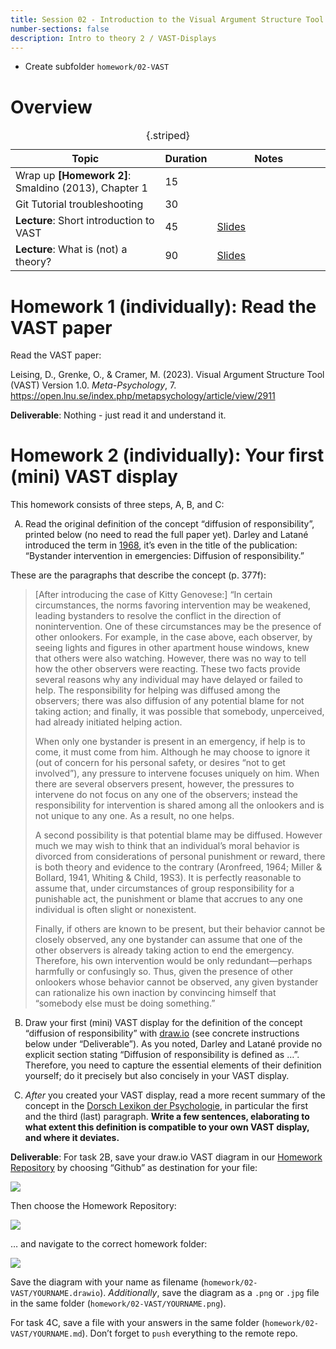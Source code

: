 ---
title: Session 02 - Introduction to the Visual Argument Structure Tool
number-sections: false
description: Intro to theory 2 / VAST-Displays
---

::: {.callout-note collapse="true" title="Instructor notes"}
- Create subfolder `homework/02-VAST`
:::

# Overview

| Topic                                                | Duration | Notes                                     |
| ---------------------------------------------------- | -------- | ----------------------------------------- |
| Wrap up **[Homework 2]**: Smaldino (2013), Chapter 1 | 15       |                                           |
| Git Tutorial troubleshooting                         | 30       |                                           |
| **Lecture**: Short introduction to VAST              | 45       | [Slides](../lectures/VAST/VAST_Intro.qmd) |
| **Lecture**: What is (not) a theory?                 | 90       | [Slides](../lectures/Intro2/Intro2.qmd)   |

: {.striped}


# Homework 1 (individually): Read the VAST paper

Read the VAST paper:

Leising, D., Grenke, O., & Cramer, M. (2023). Visual Argument Structure Tool (VAST) Version 1.0. *Meta-Psychology*, 7. [https://open.lnu.se/index.php/metapsychology/article/view/2911](https://open.lnu.se/index.php/metapsychology/article/view/2911)

**Deliverable**: Nothing - just read it and understand it.



# Homework 2 (individually): Your first (mini) VAST display

This homework consists of three steps, A, B, and C:

(A) Read the original definition of the concept "diffusion of responsibility", printed below (no need to read the full paper yet). Darley and Latané introduced the term in [1968](https://doi.apa.org/doi/10.1037/h0025589), it's even in the title of the publication: "Bystander intervention in emergencies: Diffusion of responsibility."

These are the paragraphs that describe the concept (p. 377f):

> [After introducing the case of Kitty Genovese:] "In certain circumstances, the norms favoring intervention may be weakened, leading bystanders to resolve the conflict in the direction of nonintervention. One of these circumstances may be the presence of other onlookers. For example, in the case above, each observer, by seeing lights and figures in other apartment house windows, knew that others were also watching. However, there was no way to tell how the other observers were reacting. These two facts provide several reasons why any individual may have delayed or failed to help. The responsibility for helping was diffused among the observers; there was also diffusion of any potential blame for not taking action; and finally, it was possible that somebody, unperceived, had already initiated helping action. 
> 
> When only one bystander is present in an emergency, if help is to come, it must come from him. Although he may choose to ignore it (out of concern for his personal safety, or desires "not to get involved"), any pressure to intervene focuses uniquely on him. When there are several observers present, however, the pressures to intervene do not focus on any one of the observers; instead the responsibility for intervention is shared among all the onlookers and is not unique to any one. As a result, no one helps. 
> 
> A second possibility is that potential blame may be diffused. However much we may wish to think that an individual's moral behavior is divorced from considerations of personal punishment or reward, there is both theory and evidence to the contrary (Aronfreed, 1964; Miller & Bollard, 1941, Whiting & Child, 19S3). It is perfectly reasonable to assume that, under circumstances of group responsibility for a punishable act, the punishment or blame that accrues to any one individual is often slight or nonexistent. 
> 
> Finally, if others are known to be present, but their behavior cannot be closely observed, any one bystander can assume that one of the other observers is already taking action to end the emergency. Therefore, his own intervention would be only redundant—perhaps harmfully or confusingly so. Thus, given the presence of other onlookers whose behavior cannot be observed, any given bystander can rationalize his own inaction by convincing himself that "somebody else must be doing something."

(B) Draw your first (mini) VAST display for the definition of the concept "diffusion of responsibility" with [draw.io](https://app.diagrams.net) (see concrete instructions below under "Deliverable"). As you noted, Darley and Latané provide no explicit section stating "Diffusion of responsibility is defined as ...". Therefore, you need to capture the essential elements of their definition yourself; do it precisely but also concisely in your VAST display.

(C) *After* you created your VAST display, read a more recent summary of the concept in the [Dorsch Lexikon der Psychologie](https://dorsch.hogrefe.com/stichwort/diffusion-der-verantwortung), in particular the first and the third (last) paragraph.
**Write a few sentences, elaborating to what extent this definition is compatible to your own VAST display, and where it deviates.**

<!-- Notes:
In the Dorsch text, the definition mostly relates to the empirical phenomenon that the helping behavior is diminished. But then the label does not really fit, because this refers to a suggested psychological process with unobservable psychological variables (i.e., the feeling of responsibility). In theory, the empirical phenomenon ("less helping") could be there *without* a decrease in felt responsibility.

One sentence seems to be tautological (at least when you read the label literally): "Die Erklärung der Diffusion der Verantwortung besteht nach Latané und Nida (1981) darin, dass sich Zeugen einer Notlage weniger für eine Intervention verantwortlich fühlen, wenn sie Teil einer Gruppe sind."

Last paragraph: "Neben der Diffusion der Verantwortung trägt auch die pluralistische Ignoranz und die Hemmung durch die Beobachtung durch andere zur Verringerung der Interventionsbereitschaft" -> if "diffusion of responsibility" *IS* "Verringerung der Interventionsbereitschaft", then this sentence is tautological as well.
 -->


**Deliverable**:
For task 2B, save your draw.io VAST diagram in our [Homework Repository]({{< var homework_repo >}}) by choosing "Github" as destination for your file:

![](img/S1_drawio_0.png)

Then choose the Homework Repository:

![](img/S1_drawio_1.png)

... and navigate to the correct homework folder:

![](img/S1_drawio_2.png)

Save the diagram with your name as filename (`homework/02-VAST/YOURNAME.drawio`).
*Additionally*, save the diagram as a `.png` or `.jpg` file in the same folder (`homework/02-VAST/YOURNAME.png`).

For task 4C, save a file with your answers in the same folder (`homework/02-VAST/YOURNAME.md`). Don't forget to `push` everything to the remote repo.



<!-- - Reflect with a few sentences: What does the chosen label "diffusion" imply for the process? What analogy does it suggest, and what are the implications if this analogy is taken literally? -->

<!-- 
Analogy: Diffusion of molecules in gases.
Possible implications:
(a) Responsibility is a fixed quantity
(b) Diffusion means that it flows to all corners of the room until the pressure is equally distributed. Adding more persons to the group is like opening up new adjactent rooms, where the gases diffuse into.
(c) If the room suddenly gets larger, the gas does not suddenly jump to a uniform distribution - it slowly diffuses to equalize the pressure/concentration of molecules. Is that the same in groups? If you start alone, and then more people are added to the group?
 -->
